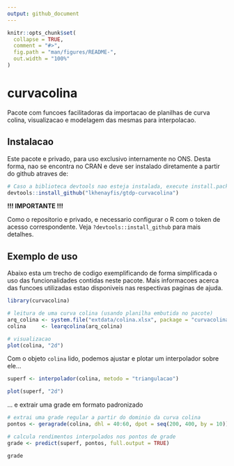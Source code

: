 ```yaml
---
output: github_document
---
```


<!-- README.md is generated from README.Rmd. Please edit that file -->

```r
knitr::opts_chunk$set(
  collapse = TRUE,
  comment = "#>",
  fig.path = "man/figures/README-",
  out.width = "100%"
)
```

# curvacolina

Pacote com funcoes facilitadoras da importacao de planilhas de curva colina, visualizacao e 
modelagem das mesmas para interpolacao. 

## Instalacao

Este pacote e privado, para uso exclusivo internamente no ONS. Desta forma, nao se encontra no CRAN 
e deve ser instalado diretamente a partir do github atraves de:

```r
# Caso a biblioteca devtools nao esteja instalada, execute install.packages("devtools") primeiro
devtools::install_github("lkhenayfis/gtdp-curvacolina")

```

**!!! IMPORTANTE !!!**

Como o repositorio e privado, e necessario configurar o R com o token de acesso correspondente. Veja
`?devtools::install_github` para mais detalhes.

## Exemplo de uso

Abaixo esta um trecho de codigo exemplificando de forma simplificada o uso das funcionalidades 
contidas neste pacote. Mais informacoes acerca das funcoes utilizadas estao disponiveis nas 
respectivas paginas de ajuda.

```r
library(curvacolina)

# leitura de uma curva colina (usando planilha embutida no pacote)
arq_colina <- system.file("extdata/colina.xlsx", package = "curvacolina")
colina     <- learqcolina(arq_colina)

# visualizacao
plot(colina, "2d")
```

Com o objeto `colina` lido, podemos ajustar e plotar um interpolador sobre ele...

```r
superf <- interpolador(colina, metodo = "triangulacao")

plot(superf, "2d")
```

... e extrair uma grade em formato padronizado

```r
# extrai uma grade regular a partir do dominio da curva colina
pontos <- geragrade(colina, dhl = 40:60, dpot = seq(200, 400, by = 10))

# calcula rendimentos interpolados nos pontos de grade
grade <- predict(superf, pontos, full.output = TRUE)

grade
```
